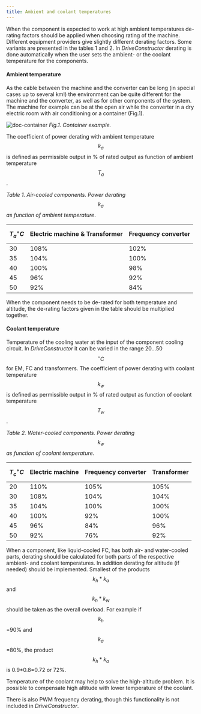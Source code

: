 ```yaml
---
title: Ambient and coolant temperatures
---
```


When the component is expected to work at high ambient temperatures de-rating
factors should be applied when choosing rating of the machine. Different
equipment providers give slightly different derating factors. Some variants are
presented in the tables 1 and 2. In _DriveConstructor_ derating is done
automatically when the user sets the ambient- or the coolant temperature for the
components.

#### Ambient temperature

As the cable between the machine and the converter can be long (in special cases
up to several km!) the environment can be quite different for the machine and
the converter, as well as for other components of the system. The machine for
example can be at the open air while the converter in a dry electric room with
air conditioning or a container (Fig.1).

![doc-container](./images/container.png) _Fig.1. Container example._

The coefficient of power derating with ambient temperature $$k_a$$ is defined as
permissible output in % of rated output as function of ambient temperature
$$T_a$$.

_Table 1. Air-cooled components. Power derating $$k_a$$ as function of ambient
temperature_.

| $$T_a ^\circ C$$ | Electric machine & Transformer | Frequency converter |
| ---------------- | ------------------------------ | ------------------- |
| 30               | 108%                           | 102%                |
| 35               | 104%                           | 100%                |
| 40               | 100%                           | 98%                 |
| 45               | 96%                            | 92%                 |
| 50               | 92%                            | 84%                 |

When the component needs to be de-rated for both temperature and altitude, the
de-rating factors given in the table should be multiplied together.

#### Coolant temperature

Temperature of the cooling water at the input of the component cooling circuit.
In _DriveConstructor_ it can be varied in the range 20...50 $$^\circ C$$ for EM,
FC and transformers. The coefficient of power derating with coolant temperature
$$k_w$$ is defined as permissible output in % of rated output as function of
coolant temperature $$T_w$$.

_Table 2. Water-cooled components. Power derating $$k_w$$ as function of coolant
temperature_.

| $$T_c ^\circ C$$ | Electric machine | Frequency converter | Transformer |
| ---------------- | ---------------- | ------------------- | ----------- |
| 20               | 110%             | 105%                | 105%        |
| 30               | 108%             | 104%                | 104%        |
| 35               | 104%             | 100%                | 100%        |
| 40               | 100%             | 92%                 | 100%        |
| 45               | 96%              | 84%                 | 96%         |
| 50               | 92%              | 76%                 | 92%         |

When a component, like liquid-cooled FC, has both air- and water-cooled parts,
derating should be calculated for both parts of the respective ambient- and
coolant temperatures. In addition derating for altitude (if needed) should be
implemented. Smallest of the products $$k_h*k_a$$ and $$k_h*k_w$$ should be
taken as the overall overload. For example if $$k_h$$=90% and $$k_a$$=80%, the
product $$k_h*k_a$$ is 0.9\*0.8=0.72 or 72%.

Temperature of the coolant may help to solve the high-altitude problem. It is
possible to compensate high altitude with lower temperature of the coolant.

There is also PWM frequency derating, though this functionality is not included
in _DriveConstructor_.

